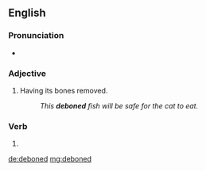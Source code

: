 ==English==

===Pronunciation===
* {{a|UK}} {{IPA|/diːˈbəʊnd/|lang=en}}

===Adjective===
{{en-adj|-}}

# Having its bones removed.
#: ''This '''deboned''' fish will be safe for the cat to eat.''

===Verb===
{{head|en|verb form}}

# {{en-past of|debone}}

[[de:deboned]]
[[mg:deboned]]